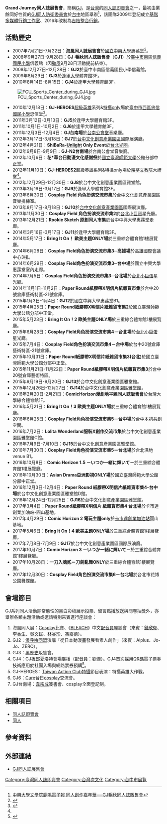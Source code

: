 {{Doujin}}
'''Grand Journey同人誌展售會'''，簡稱[[GJ|GJ]]，是[[台灣|台灣]]的[[同人誌即賣會|同人誌即賣會]]之一，最初由業餘同好性質的[[GJ同人防衛委員會|GJ同人防衛委員會]]於[[台中|台中]]地區舉辦<ref>[http://www.deer.nchu.edu.tw/nchu-epaper/?p=208 中興大學文學院鹿鳴電子報 同人創作嘉年華──GJ暢秋同人誌販售會]{{dead link|date=2017年11月 |bot=InternetArchiveBot |fix-attempted=yes }}</ref>，該團隊2009年登記成立[[基階多媒體行銷工作室|基階多媒體行銷工作室]]、2016年改制為[[吉桔整合行銷|吉桔整合行銷]]。

== 活動歷史 ==
*2007年7月21日-7月22日：'''海風同人誌展售會'''於[[國立中興大學|國立中興大學]]惠蓀堂<ref>{{Cite web |url=http://blog.yam.com/gjblog/article/27980601 |title=海風同人展活動資訊 |accessdate=2010-04-05 |archive-date=2013-03-17 |archive-url=https://web.archive.org/web/20130317055441/http://blog.yam.com/gjblog/article/27980601 |dead-url=no }}</ref>。
*2008年9月27日-9月28日：'''GJ-暢秋同人誌販售會'''（'''GJ1'''）於[[臺中市南區信義國民小學|臺中市南區信義國民小學]]信義館（因[[颱風|颱風]]9月28日活動提前結束）。
*2008年12月27日-12月28日：'''GJ2'''於臺中市南區信義國民小學信義館。
*2009年8月29日：'''GJ3'''於[[逢甲大學|逢甲大學]]體育館3F。
*2010年8月14日-8月15日：'''GJ4'''於逢甲大學體育館3F。
[[File:FCU_Sports_Center_during_GJ4.jpg|thumb]]
*2010年12月18日：'''GJ-HEROES'''[[超級英雄|超級英雄]]系列&[[特攝|特攝]]only場於[[臺中市西區忠信國民小學|臺中市西區忠信國民小學]]忠信堂<ref name="#1">{{Cite web |url=http://blog.yam.com/gjheroes |title=GJ-HEROES 超級英雄系列&特攝only場 官方BLOG |accessdate=2010-10-16 |archive-date=2010-09-22 |archive-url=https://web.archive.org/web/20100922165401/http://blog.yam.com/gjheroes |dead-url=no }}</ref>。
*2011年3月12日-3月13日：'''GJ5'''於逢甲大學體育館3F。
*2011年10月1日-10月2日：'''GJ6'''於逢甲大學體育館3F。
*2011年12月3日-12月4日：'''GJ台南場'''於[[台南公會堂|台南公會堂]]音樂廳。
*2012年3月17日-3月18日：'''GJ7'''於[[台中文化創意產業園區|台中文化創意產業園區]]國際展演廳。
*2012年4月21日：'''ShiBaRa-[[Unlight|Unlight]] Only Event'''於[[台北光圈|台北光圈]]。
*2012年9月8日-9月9日：'''GJ-N2台南場'''於台南公會堂音樂廳。
*2012年10月6日：'''花*華台日動漫文化感謝祭'''於[[國立臺灣師範大學|國立臺灣師範大學]]公館分部中正堂。
*2012年11月10日：'''GJ-HEROES2'''超級英雄系列&特攝only場於[[耕莘文教院|耕莘文教院]]大禮堂<ref name="#1"/>。
*2012年12月29日-12月30日：'''GJ8'''於台中文化創意產業園區雅堂館。
*2013年3月16日-3月17日：'''GJ9'''於逢甲大學體育館3F。
*2013年6月30日：'''Cosplay Field 角色扮演交流市集'''於[[台中文化創意產業園區|台中文化創意產業園區]]音樂排練室。
*2013年8月17日-8月18日：'''GJ10'''於[[台中文化創意產業園區|台中文化創意產業園區]]國際展演廳。
*2013年11月30日：'''Cosplay Field 角色扮演交流市集2'''於[[台北小巨蛋|台北小巨蛋]]星光廳。
*2013年12月21日：'''Rookie Sketch 原創同人市集'''於台中中興大學惠蓀堂走廊。
*2014年3月16日-3月17日：'''GJ11'''於逢甲大學體育館3F。
*2014年5月17日：'''Bring It On！ 歐美主題ONLY場'''於三重綜合體育館1樓展覽廳。
*2014年6月28日：'''Cosplay Field角色扮演交流市集3─高雄場'''於高雄國際會議中心3樓。
*2014年6月29日：'''Cosplay Field角色扮演交流市集3─台中場'''於國立中興大學惠蓀堂室內走廊。
*2014年7月5日：'''Cosplay Field角色扮演交流市集3─台北場'''於[[台北小巨蛋|台北小巨蛋]]星光廳。
*2014年11月1日-11月2日：'''Paper Round紙膠帶X明信片紙雜貨市集'''於台中20號倉庫藝術特區-21號倉庫。
*2015年1月3日-1月4日：'''GJ12'''於國立中興大學惠蓀堂B1。
*2015年4月25日：'''Paper Round紙膠帶X明信片紙雜貨市集2'''於國立臺灣師範大學公館分部中正堂。
*2015年5月23日：'''Bring It On！2 歐美主題ONLY場'''於三重綜合體育館1樓展覽廳。
*2015年6月28日：'''Cosplay Field角色扮演交流市集4－台北場'''於[[台北小巨蛋|台北小巨蛋]]星光廳。
*2015年7月4日：'''Cosplay Field角色扮演交流市集4－台中場'''於台中20號倉庫藝術特區-21號倉庫。
*2015年10月31日：'''Paper Round紙膠帶X明信片紙雜貨市集3(台北)'''於國立臺灣師範大學公館分部中正堂。
*2015年11月21日-11月22日：'''Paper Round紙膠帶X明信片紙雜貨市集3'''於台中20號倉庫藝術特區。
*2015年9月19日-9月20日：'''GJ13'''於台中文化創意產業園區雅堂館。
*2015年12月26日-12月27日：'''GJ14'''於台中文化創意產業園區雅堂館。
*2016年2月20日-2月21日：'''ComicHorizon漫創地平線同人誌販售會'''於台灣大學綜合體育館1F。
*2016年5月21日：'''Bring It On！3 歐美主題ONLY場'''於三重綜合體育館1樓展覽廳。
*2016年6月25日：'''Cosplay Field角色扮演交流市集5－台中場'''於台中本初共創空間。
*2016年7月2日：'''Lolita Wonderland服裝X創作交流市集'''於台中文化創意產業園區雅堂館C館。
*2016年7月9日-7月10日：'''GJ15'''於台中文化創意產業園區雅堂館。
*2016年7月30日：'''Cosplay Field角色扮演交流市集5－台北場'''於台北濕地venue B1。
*2016年10月8日：'''Comic Horizon 1.5 －いつか一緒に輝いて－'''於三重綜合體育館1樓展覽廳。
*2016年10月30日：'''Asian Drama亞洲影視ONLY場'''於國立臺灣師範大學公館分部中正堂。
*2016年12月3日-12月4日：'''Paper Round 紙膠帶X明信片紙雜貨市集4-台中場'''於台中文化創意產業園區雅堂館D館。
*2016年12月24日-12月25日：'''GJ16'''於台中文化創意產業園區雅堂館。
*2017年3月4日：'''Paper Round紙膠帶X明信片 紙雜貨市集4 台北場'''於卡市達創業加油站-圓山基地。
*2017年4月29日：'''Comic Horizon 2 電玩主題only'''於[[卡市達創業加油站|卡市達創業加油站]]圓山基地。
*2017年5月6日：'''Bring It On！4 歐美主題ONLY場'''於三重綜合體育館1樓展覽廳。
*2017年7月8日-7月9日：'''GJ17'''於台中文化創意產業園區國際展演廳。
*2017年10月7日：'''Comic Horizon 3 －いつか一緒に輝いて－'''於三重綜合體育館1樓展覽廳。
*2017年10月28日：'''一刀入魂貳－刀劍亂舞ONLY'''於三重綜合體育館1樓展覽廳。
*2017年12月30日：'''Cosplay Field角色扮演交流市集6－台北場'''於台北市花博公園舞蝶館。

== 會場節目 ==
GJ系列同人活動除常態性的黑白彩稿展示投票、留言點播放送與問卷抽獎外，亦舉辦各類主題活動或邀請特別來賓進行座談會：
#海風同人展：[[Cosplay|Cosplay]]比賽、《[[BLEACH|BLEACH]]》中文[[配音員|配音員]]座談會（來賓：[[錢欣郁|錢欣郁]]、[[李香生|李香生]]、[[吳文民|吳文民]]、[[林谷珍|林谷珍]]、[[馮嘉德|馮嘉德]]）。
#GJ2：[[傻呼嚕同盟|傻呼嚕同盟]]演講「從日本動漫畫發展看素人創作」（來賓：Alplus、Jo-Jo、ZERO）。
#GJ3：[[黑歷史|黑歷史]]販售會。
#GJ4：GJ[[看板娘|板郎]]夏洛特會場廣播（[[配音員|配音員]]：[[劉傑|劉傑]]）。GJ4首次採用[[QR碼|QR碼]]電子票券技術應用於社團入場與網路票券預購<ref>{{Cite web |url=http://marketing.accupass.com/how/ |title=盈科泛利QR碼電子票券 |accessdate=2010-10-16 |archive-date=2010-09-24 |archive-url=https://web.archive.org/web/20100924195940/http://marketing.accupass.com/how/ |dead-url=no }}</ref>。
#GJ-HEROES：[[Taiwan_Action_Club|Taiwan Action Club]][[特攝|特攝]]節目表演：特攝英雄大作戰。
#GJ6：[[Cure|Cure]]台日[[cosplay|cosplay]]交流會。
#GJ台南場：[[韋宗成|韋宗成]]簽書會、cosplay全面登記制。

== 相關項目 ==
* [[同人誌即賣會|同人誌即賣會]]
* [[同人|同人]]

== 參考資料 ==
<div class="references-small">
<references />
</div>

== 外部連結 ==
*[http://gjs.tw/ GJ同人誌展售會]{{Wayback|url=http://gjs.tw/ |date=20140517100223 }}

[[Category:臺灣同人誌即賣會|Category:臺灣同人誌即賣會]]
[[Category:台灣次文化|Category:台灣次文化]]
[[Category:台中市展覽|Category:台中市展覽]]